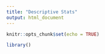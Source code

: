 ```yaml
---
title: "Descriptive Stats"
output: html_document
---
```


```r
knitr::opts_chunk$set(echo = TRUE)
```

```r
library()

```

```r

```

